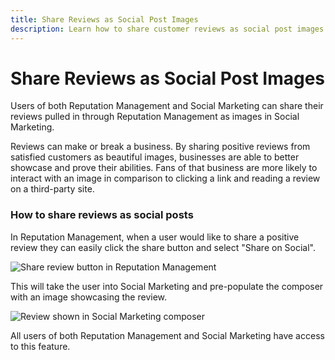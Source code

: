 ```yaml
---
title: Share Reviews as Social Post Images
description: Learn how to share customer reviews as social post images through Social Marketing
---
```


# Share Reviews as Social Post Images

Users of both Reputation Management and Social Marketing can share their reviews pulled in through Reputation Management as images in Social Marketing.

Reviews can make or break a business. By sharing positive reviews from satisfied customers as beautiful images, businesses are able to better showcase and prove their abilities. Fans of that business are more likely to interact with an image in comparison to clicking a link and reading a review on a third-party site.

### How to share reviews as social posts

In Reputation Management, when a user would like to share a positive review they can easily click the share button and select "Share on Social".

![Share review button in Reputation Management](/img/social-marketing/share-review-button.jpg)

This will take the user into Social Marketing and pre-populate the composer with an image showcasing the review.

![Review shown in Social Marketing composer](/img/social-marketing/review-in-composer.jpg)

All users of both Reputation Management and Social Marketing have access to this feature.
